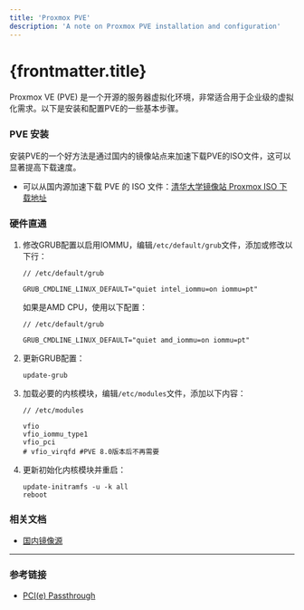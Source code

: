 ```yaml
---
title: 'Proxmox PVE'
description: 'A note on Proxmox PVE installation and configuration'
---
```


# {frontmatter.title}

Proxmox VE (PVE) 是一个开源的服务器虚拟化环境，非常适合用于企业级的虚拟化需求。以下是安装和配置PVE的一些基本步骤。

### PVE 安装

安装PVE的一个好方法是通过国内的镜像站点来加速下载PVE的ISO文件，这可以显著提高下载速度。

- 可以从国内源加速下载 PVE 的 ISO 文件：[清华大学镜像站 Proxmox ISO 下载地址](https://mirrors.tuna.tsinghua.edu.cn/proxmox/iso/)

### 硬件直通

1. 修改GRUB配置以启用IOMMU，编辑`/etc/default/grub`文件，添加或修改以下行：

    ```shell
    // /etc/default/grub

    GRUB_CMDLINE_LINUX_DEFAULT="quiet intel_iommu=on iommu=pt"
    ```

   如果是AMD CPU，使用以下配置：

    ```shell
    // /etc/default/grub

    GRUB_CMDLINE_LINUX_DEFAULT="quiet amd_iommu=on iommu=pt"
    ```

2. 更新GRUB配置：

    ```shell frame="none"
    update-grub
    ```

3. 加载必要的内核模块，编辑`/etc/modules`文件，添加以下内容：

    ```plaintext
    // /etc/modules

    vfio
    vfio_iommu_type1
    vfio_pci
    # vfio_virqfd #PVE 8.0版本后不再需要
    ```

4. 更新初始化内核模块并重启：

    ```shell frame="none"
    update-initramfs -u -k all
    reboot
    ```

### 相关文档

- [国内镜像源](mirror-source)

---

### 参考链接

- [PCI(e) Passthrough](https://pve.proxmox.com/wiki/PCI(e)_Passthrough)